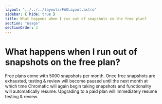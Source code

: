 ```yaml
---
layout: "../../../layouts/FAQLayout.astro"
sidebar: { hide: true }
title: What happens when I run out of snapshots on the free plan?
section: "usage"
sectionOrder: 3
---
```


# What happens when I run out of snapshots on the free plan?

Free plans come with 5000 snapshots per month. Once free snapshots are exhausted, testing & review will become paused until the next month at which time Chromatic will again begin taking snapshots and functionality will automatically resume. Upgrading to a paid plan will immediately resume testing & review.

